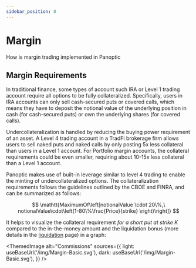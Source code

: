 ```yaml
---
sidebar_position: 8
---
```


# Margin
How is margin trading implemented in Panoptic

## Margin Requirements

In traditional finance, some types of account such IRA or Level 1 trading account require all options to be fully collateralized.
Specifically, users in IRA accounts can only sell cash-secured puts or covered calls, which means they have to deposit the notional value of the underlying position in cash (for cash-secured puts) or own the underlying shares (for covered calls).

Undercollateralization is handled by reducing the buying power requirement of an asset.
A Level 4 trading account in a TradFi brokerage firm allows users to sell naked puts and naked calls by only posting 5x less collateral than users in a Level 1 account.
For Portfolio margin accounts, the collateral requirements could be even smaller, requiring about 10-15x less collateral than a Level 1 account.

Panoptic makes use of built-in leverage similar to level 4 trading to enable the minting of undercollateralized options.
The collateralization requirements follows the guidelines outlined by the CBOE and FINRA, and can be summarized as follows:

$$
\mathtt{MaximumOf\left[notionalValue \cdot 20\%,\ notionalValue\cdot\left(1-80\%\frac{Price}{strike} \right)\right]}
$$ 

It helps to visualize the collateral requirement *for a short put at strike K* compared to the in-the-money amount and the liquidation bonus (more details in the [liquidation](docs/panoptic-protocol/liquidations) page) in a graph:



<ThemedImage
  alt="Commissions"
  sources={{
    light: useBaseUrl('/img/Margin-Basic.svg'),
    dark: useBaseUrl('/img/Margin-Basic.svg'),
  }}
/>


